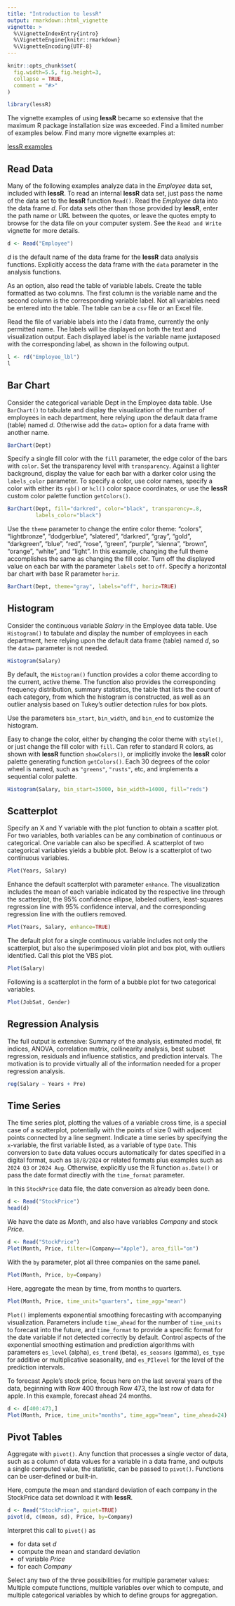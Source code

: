```yaml
---
title: "Introduction to lessR"
output: rmarkdown::html_vignette
vignette: >
  %\VignetteIndexEntry{intro}
  %\VignetteEngine{knitr::rmarkdown}
  %\VignetteEncoding{UTF-8}
---
```


```r
knitr::opts_chunk$set(
  fig.width=5.5, fig.height=3,
  collapse = TRUE,
  comment = "#>"
)
```

```r
library(lessR)
```

The vignette examples of using **lessR** became so extensive that the maximum R package installation size was exceeded. Find a limited number of examples below. Find many more vignette examples at:

[lessR examples](https://web.pdx.edu/~gerbing/lessR/examples/)


## Read Data

Many of the following examples analyze data in the _Employee_ data set, included with **lessR**. To read an internal **lessR** data set, just pass the name of the data set to the **lessR** function `Read()`. Read the _Employee_ data into the data frame _d_. For data sets other than those provided by **lessR**, enter the path name or URL between the quotes, or leave the quotes empty to browse for the data file on your computer system. See the `Read and Write` vignette for more details.

```r
d <- Read("Employee")
```

_d_ is the default name of the data frame for the **lessR** data analysis functions. Explicitly access the data frame with the `data` parameter in the analysis functions. 

As an option, also read the table of variable labels. Create the table formatted as two columns. The first column is the variable name and the second column is the corresponding variable label. Not all variables need be entered into the table. The table can be a `csv` file or an Excel file.

Read the file of variable labels into the _l_ data frame, currently the only permitted name. The labels will be displayed on both the text and visualization output. Each displayed label is the variable name juxtaposed with the corresponding label, as shown in the following output.

```r
l <- rd("Employee_lbl")
l
```

## Bar Chart

Consider the categorical variable Dept in the Employee data table.  Use `BarChart()` to tabulate and display the visualization of the number of employees in each department, here relying upon the default data frame (table) named _d_. Otherwise add the `data=` option for a data frame with another name.

```r
BarChart(Dept)
```

Specify a single fill color with the `fill` parameter, the edge color of the bars with `color`. Set the transparency level with `transparency`. Against a lighter background, display the value for each bar with a darker color using the `labels_color` parameter. To specify a color, use color names, specify a color with either its `rgb()` or `hcl()` color space coordinates, or use the **lessR** custom color palette function `getColors()`.

```r
BarChart(Dept, fill="darkred", color="black", transparency=.8,
         labels_color="black")
```

Use the `theme` parameter to change the entire color theme: "colors", "lightbronze", "dodgerblue", "slatered", "darkred", "gray", "gold", "darkgreen", "blue", "red", "rose", "green", "purple", "sienna", "brown", "orange", "white", and "light". In this example, changing the full theme accomplishes the same as changing the fill color. Turn off the displayed value on each bar with the parameter `labels` set to `off`. Specify a horizontal bar chart with base R parameter `horiz`.

```r
BarChart(Dept, theme="gray", labels="off", horiz=TRUE)
```

## Histogram

Consider the continuous variable _Salary_ in the Employee data table.  Use `Histogram()` to tabulate and display the number of employees in each department, here relying upon the default data frame (table) named _d_, so the `data=` parameter is not needed.

```r
Histogram(Salary)
```

By default, the `Histogram()` function provides a color theme according to the current, active theme. The function also provides the corresponding frequency distribution, summary statistics, the table that lists the count of each category, from which the histogram is constructed, as well as an outlier analysis based on Tukey's outlier detection rules for box plots.

Use the parameters `bin_start`, `bin_width`, and `bin_end` to customize the histogram.

Easy to change the color, either by changing the color theme with `style()`, or just change the fill color with `fill`. Can refer to standard R colors, as shown with **lessR** function `showColors()`, or implicitly invoke the **lessR** color palette generating function `getColors()`. Each 30 degrees of the color wheel is named, such as `"greens"`, `"rusts"`, etc, and implements a sequential color palette.

```r
Histogram(Salary, bin_start=35000, bin_width=14000, fill="reds")
```

## Scatterplot

Specify an X and Y variable with the plot function to obtain a scatter plot. For two variables, both variables can be any combination of continuous or categorical. One variable can also be specified. A scatterplot of two categorical variables yields a bubble plot. Below is a scatterplot of two continuous variables. 

```r
Plot(Years, Salary)
```

Enhance the default scatterplot with parameter `enhance`. The visualization includes the mean of each variable indicated by the respective line through the scatterplot, the 95% confidence ellipse, labeled outliers, least-squares regression line with 95% confidence interval, and the corresponding regression line with the outliers removed. 

```r
Plot(Years, Salary, enhance=TRUE)
```

The default plot for a single continuous variable includes not only the scatterplot, but also the superimposed violin plot and box plot, with outliers identified. Call this plot the VBS plot.

```r
Plot(Salary)
```

Following is a scatterplot in the form of a bubble plot for two categorical variables.

```r
Plot(JobSat, Gender)
```



## Regression Analysis


The full output is extensive: Summary of the analysis, estimated model, fit indices, ANOVA, correlation matrix, collinearity analysis, best subset regression, residuals and influence statistics, and prediction intervals. The motivation is to provide virtually all of the information needed for a proper regression analysis.

```r
reg(Salary ~ Years + Pre)
```



## Time Series

The time series plot, plotting the values of a variable cross time, is a special case of a scatterplot, potentially with the points of size 0 with adjacent points connected by a line segment. Indicate a time series by specifying the `x`-variable, the first variable listed, as a variable of type `Date`. This conversion to `Date` data values occurs automatically for dates specified in a digital format, such as `18/8/2024` or related formats plus examples such as `2024 Q3` or `2024 Aug`. Otherwise, explicitly use the R function `as.Date()` or pass the date format directly with the `time_format` parameter.

In this `StockPrice` data file, the date conversion as already been done.


```r
d <- Read("StockPrice")
head(d)
```

We have the date as _Month_, and also have variables _Company_ and stock _Price_.

```r
d <- Read("StockPrice")
Plot(Month, Price, filter=(Company=="Apple"), area_fill="on")
```


With the `by` parameter, plot all three companies on the same panel.

```r
Plot(Month, Price, by=Company)
```

Here, aggregate the mean by time, from months to quarters.


```r
Plot(Month, Price, time_unit="quarters", time_agg="mean")
```

`Plot()` implements exponential smoothing forecasting with accompanying visualization. Parameters include `time_ahead` for the number of `time_units` to forecast into the future, and `time_format` to provide a specific format for the date variable if not detected correctly by default. Control aspects of the exponential smoothing estimation and prediction algorithms with parameters `es_level` (alpha), `es_trend` (beta), `es_seasons` (gamma), `es_type` for additive or multiplicative seasonality, and `es_PIlevel` for the level of the prediction intervals.

To forecast Apple's stock price, focus here on the last several years of the data, beginning with Row 400 through Row 473, the last row of data for apple. In this example, forecast ahead 24 months.


```r
d <- d[400:473,]
Plot(Month, Price, time_unit="months", time_agg="mean", time_ahead=24)
```


## Pivot Tables

Aggregate with `pivot()`. Any function that processes a single vector of data, such as a column of data values for a variable in a data frame, and outputs a single computed value, the statistic, can be passed to `pivot()`. Functions can be user-defined or built-in. 

Here, compute the mean and standard deviation of each company in the StockPrice data set download it with **lessR**.

```r
d <- Read("StockPrice", quiet=TRUE)
pivot(d, c(mean, sd), Price, by=Company)
```

Interpret this call to `pivot()` as

- for data set _d_
- compute the mean and standard deviation 
- of variable _Price_ 
- for each _Company_

Select any two of the three possibilities for multiple parameter values: Multiple compute functions, multiple variables over which to compute, and multiple categorical variables by which to define groups for aggregation.
